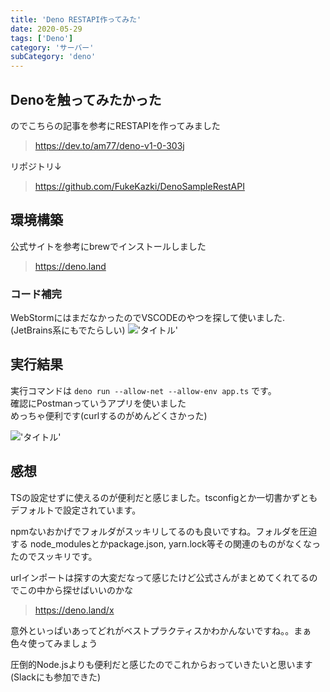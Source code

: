 ```yaml
---
title: 'Deno RESTAPI作ってみた'
date: 2020-05-29
tags: ['Deno']
category: 'サーバー'
subCategory: 'deno'
---
```


## Denoを触ってみたかった

のでこちらの記事を参考にRESTAPIを作ってみました

> https://dev.to/am77/deno-v1-0-303j

リポジトリ↓

> https://github.com/FukeKazki/DenoSampleRestAPI

## 環境構築

公式サイトを参考にbrewでインストールしました

> https://deno.land

### コード補完

WebStormにはまだなかったのでVSCODEのやつを探して使いました.(JetBrains系にもでたらしい)
!['タイトル'](https://i.gyazo.com/b7a15232a6e5f438f26e53025c79b6bc.png)

## 実行結果

実行コマンドは `deno run --allow-net --allow-env app.ts` です。\
確認にPostmanっていうアプリを使いました\
めっちゃ便利です(curlするのがめんどくさかった)

!['タイトル'](https://i.gyazo.com/46bb691ba3370112dd3b629735834b49.png)

## 感想

TSの設定せずに使えるのが便利だと感じました。tsconfigとか一切書かずともデフォルトで設定されています。

npmないおかげでフォルダがスッキリしてるのも良いですね。フォルダを圧迫する node_modulesとかpackage.json,
yarn.lock等その関連のものがなくなったのでスッキリです。

urlインポートは探すの大変だなって感じたけど公式さんがまとめてくれてるのでこの中から探せばいいのかな

> https://deno.land/x

意外といっぱいあってどれがベストプラクティスかわかんないですね。。まぁ色々使ってみましょう

圧倒的Node.jsよりも便利だと感じたのでこれからおっていきたいと思います(Slackにも参加できた)
